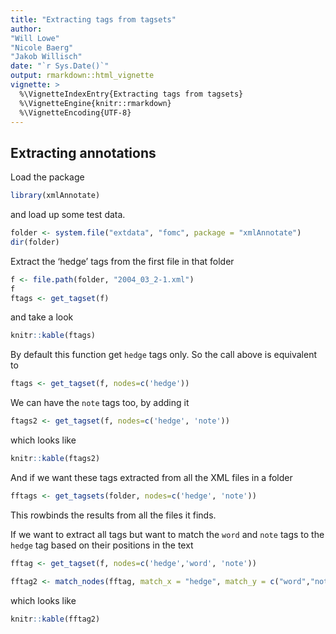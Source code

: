 ```yaml
---
title: "Extracting tags from tagsets"
author: 
"Will Lowe"
"Nicole Baerg"
"Jakob Willisch"
date: "`r Sys.Date()`"
output: rmarkdown::html_vignette
vignette: >
  %\VignetteIndexEntry{Extracting tags from tagsets}
  %\VignetteEngine{knitr::rmarkdown}
  %\VignetteEncoding{UTF-8}
---
```


## Extracting annotations

Load the package
```r
library(xmlAnnotate)
```
and load up some test data.
```r
folder <- system.file("extdata", "fomc", package = "xmlAnnotate")
dir(folder)
```

Extract the 'hedge' tags from the first file in that folder
```r
f <- file.path(folder, "2004_03_2-1.xml")
f
ftags <- get_tagset(f)
```
and take a look
```r
knitr::kable(ftags)
```

By default this function get `hedge` tags only.  So the call above is equivalent to 
```r
ftags <- get_tagset(f, nodes=c('hedge'))
```
We can have the `note` tags too, by adding it
```r
ftags2 <- get_tagset(f, nodes=c('hedge', 'note'))
```
which looks like
```r
knitr::kable(ftags2)
```

And if we want these tags extracted from all the XML files in a folder
```r
fftags <- get_tagsets(folder, nodes=c('hedge', 'note'))
```
This rowbinds the results from all the files it finds.

If we want to extract all tags but want to match the  `word` and `note` tags to the `hedge` tag based on their positions in the text

```r
fftag <- get_tagset(f, nodes=c('hedge','word', 'note'))

fftag2 <- match_nodes(fftag, match_x = "hedge", match_y = c("word","note"))
```
which looks like
```r
knitr::kable(fftag2)
```
